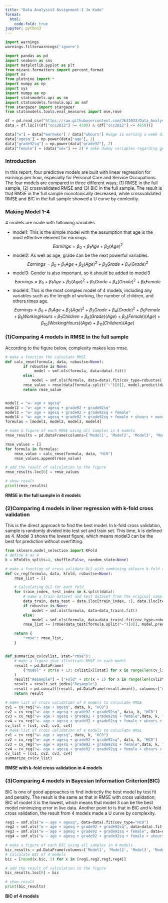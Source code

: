 ```yaml
---
title: "Data Analysis3 Assignment-1 Jo Kudo"
format:
  html:
    code-fold: true
jupyter: python3
---
```



```python

import warnings
warnings.filterwarnings('ignore')

import pandas as pd
import seaborn as sns
import matplotlib.pyplot as plt
from mizani.formatters import percent_format
import os
from plotnine import *
import numpy as np
import sys
import numpy as np
import statsmodels.api as sm
import statsmodels.formula.api as smf
from stargazer import stargazer
from statsmodels.tools.eval_measures import mse,rmse

df = pd.read_csv("https://raw.githubusercontent.com/Jk33033/Data_Analysis3/main/assignment1/morg-2014-emp.csv")
data = df.loc[((df["occ2012"] >= 4300) & (df["occ2012"] <= 4650))]

data["w"] = data["earnwke"] / data["uhours"] #wage is earning a week divided by usual working hours
data["agesq"] = np.power(data["age"], 2)
data["grade92sq"] = np.power(data["grade92"], 2)
data["female"] = (data["sex"] == 2) # make dummy variables regarding gender


```

### Introduction
In this report, four predictive models are built with linear regression for earnings per hour, especially for Personal Care and Service Occupations. The four models are compared in three different ways; (1) RMSE in the full sample, (2) crossvalidated RMSE and (3) BIC in the full sample. The result is that RMSE in the full sample monotonically decreased, while crossvalidated RMSE and BIC in the full sample showed a U curve by comlexitiy.


### Making Model 1-4

4 models are made with following variables.

- model1: This is the simple model with the assumption that age is the most effective element for earnings.
 $$Earnings = \beta_0 + \beta_1 Age + \beta_2 (Age)^2$$
- model2: As well as age, grade can be the next powerful variables.
 $$Earnings = \beta_0 + \beta_1 Age + \beta_2 (Age)^2 + \beta_3 Grade + \beta_4 (Grade)^2$$ 
- model3: Gender is also important, so it should be added to model3
 $$Earnings = \beta_0 + \beta_1 Age + \beta_2 (Age)^2 + \beta_3 Grade + \beta_4 (Grade)^2 + \beta_5 Female$$ 
- model4: This is the most complex model of 4 models, including any variables such as the length of working, the number of children, and others times age.
 $$Earnings = \beta_0 + \beta_1 Age + \beta_2 (Age)^2 + \beta_3 Grade + \beta_4 (Grade)^2 + \beta_5 Female + \beta_6 Working Hours + \beta_7 Children + \beta_8 (Grade)(Age) + \beta_9 (Female)(Age) + \beta_10 (Working Hours)(Age) + \beta_11 (Children)(Age)$$ 


### (1)Comparing 4 models in RMSE in the full sample
According to the figure below, complexity makes less rmse.

```python
# make a function the calculate RMSE
def calc_rmse(formula, data, robustse=None):
        if robustse is None:
             model = smf.ols(formula, data=data).fit()
        else:
            model = smf.ols(formula, data=data).fit(cov_type=robustse)
        rmse_value = rmse(data[formula.split("~")[0]], model.predict(data))
        return rmse_value


model1 = "w~ age + agesq"
model2 = "w~ age + agesq + grade92 + grade92sq"
model3 = "w~ age + agesq + grade92 + grade92sq + female"
model4 = "w~ age + agesq + grade92 + grade92sq + female + uhours + ownchild +  grade92* age + female*age + uhours*age + ownchild*age "
formulas = [model1, model2, model3, model4]

# make a figure of each RMSE using all samples in 4 models
rmse_results = pd.DataFrame(columns=['Model1', 'Model2', 'Model3', 'Model4'])

rmse_values = []
for formula in formulas:
    rmse_value = calc_rmse(formula, data, "HC0")
    rmse_values.append(rmse_value)

# add the result of calculation to the figure
rmse_results.loc[0] = rmse_values

# show result
print(rmse_results)
```
**RMSE in the full sample in 4 models**

### (2)Comparing 4 models in liner regression with k-fold cross validation
This is the direct approach to find the best model. In k-fold cross validation, sample is randomly divided into test set and train set. This time, k is defined as 4. Model 3 shows the lowest figure, which means model3 can be the best for prediction without overfitting. 

```python
from sklearn.model_selection import KFold
# define k as 4
k = KFold(n_splits=4, shuffle=False, random_state=None)

# make a function of cross validate OLS with combining sklearn k-fold cross validation and statsmodels ols formula
def cv_reg(formula, data, kfold, robustse=None):
    rmse_list = []

    # Calculating OLS for each fold
    for train_index, test_index in k.split(data):
        # make a train dataset and test dataset from the original sample
        data_train, data_test = data.iloc[train_index, :], data.iloc[test_index, :]
        if robustse is None:
            model = smf.ols(formula, data=data_train).fit()
        else:
            model = smf.ols(formula, data=data_train).fit(cov_type=robustse)
        rmse_list += [rmse(data_test[formula.split("~")[0]], model.predict(data_test))]

    return {
        "rmse": rmse_list,
    }


def summarize_cv(cvlist, stat="rmse"):
    # make a figure that illustrate RMSE in each model
    result = pd.DataFrame(
        {"Model" + str(x + 1): cvlist[x][stat] for x in range(len(cv_list))}
    )
    result["Resample"] = ["Fold" + str(x + 1) for x in range(len(cvlist[0]["rmse"]))]
    result = result.set_index("Resample")
    result = pd.concat([result, pd.DataFrame(result.mean(), columns=["Average"]).T])
    return result

# make list of cross validation of 4 models to calculate RMSE
cv1 = cv_reg("w~ age + agesq", data, k, "HC0")
cv2 = cv_reg("w~ age + agesq + grade92 + grade92sq", data, k, "HC0")
cv3 = cv_reg("w~ age + agesq + grade92 + grade92sq + female",data, k, "HC0")
cv4 = cv_reg("w~ age + agesq + grade92 + grade92sq + female + uhours + ownchild +  grade92* age + female*age + uhours*age + ownchild*age ", data, k, "HC0")
cv_list = [cv1, cv2, cv3, cv4]
# make list of cross validation of 4 models to calculate RMSE
cv1 = cv_reg("w~ age + agesq", data, k, "HC0")
cv2 = cv_reg("w~ age + agesq + grade92 + grade92sq", data, k, "HC0")
cv3 = cv_reg("w~ age + agesq + grade92 + grade92sq + female",data, k, "HC0")
cv4 = cv_reg("w~ age + agesq + grade92 + grade92sq + female + uhours + ownchild +  grade92* age + female*age + uhours*age + ownchild*age ", data, k, "HC0")
cv_list = [cv1, cv2, cv3, cv4]
summarize_cv(cv_list)
```
**RMSE with k-fold cross validation in 4 models**

### (3)Comparing 4 models in Bayesian Information Criterion(BIC)
BIC is one of good approaches to find indirectly the best model by test fit and penalty.
The result is the same as that in RMSE with cross validation; BIC of model 3 is the lowest, which means that model 3 can be the best model minimizing error in live data. Another point to is that in BIC and k-fold cross validation, the result from 4 models made a U curve by complexity.

```python
reg1 = smf.ols("w ~ age + agesq", data=data).fit(cov_type="HC0")
reg2 = smf.ols("w ~ age + agesq + grade92 + grade92sq", data=data).fit(cov_type="HC0")
reg3 = smf.ols("w ~ age + agesq + grade92 + grade92sq + female", data=data).fit(cov_type="HC0")
reg4 = smf.ols("w ~ age + agesq + grade92 + grade92sq + female + uhours + ownchild +  grade92* age + female*age + uhours*age + ownchild*age ", data=data).fit(cov_type="HC0")

# make a figure of each BIC using all samples in 4 models
bic_results = pd.DataFrame(columns=['Model1', 'Model2', 'Model3', 'Model4'])
# calculate BIC of 4 models
bic = [round(x.bic, 2) for x in [reg1,reg2,reg3,reg4]]

# add the result of calculation to the figure
bic_results.loc[0] = bic

# show result
print(bic_results)
```
**BIC of 4 models**